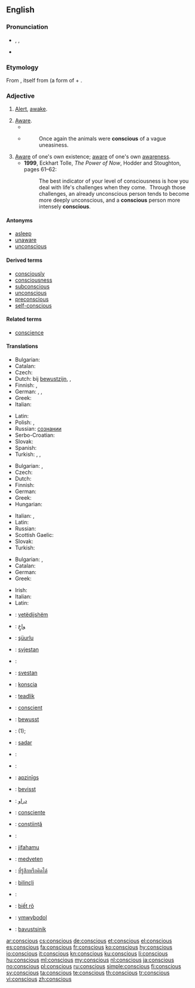 ==English==

===Pronunciation===
* {{enPR|kŏn'shəs}}, {{IPA|/ˈkɒnʃəs/}}, {{X-SAMPA|/"kQnS@s/}}
* {{audio|en-us-conscious.ogg|Audio (US)}}

===Etymology===
From {{etyl|la|en}} {{term|conscius|lang=la}}, itself from {{term|con-|lang=la}} (a form of {{term|com-||together|lang=la}} + {{term|scire||to know|lang=la}}.

===Adjective===
{{en-adj}}

# [[alert|Alert]], [[awake]].
#: {{usex|The noise woke me, but it was another few minutes before I was fully '''conscious'''.}}
# [[aware|Aware]].
#*{{quote-book|year=1918|author={{w|W. B. Maxwell}}|chapter=5
|title=[http://openlibrary.org/works/OL1097634W The Mirror and the Lamp]
|passage=Here, in the transept and choir, where the service was being held, one was '''conscious''' every moment of an increasing brightness; colours glowing vividly beneath the circular chandeliers, and the rows of small lights on the choristers' desks flashed and sparkled in front of the boys' faces, deep linen collars, and red neckbands.}}
#* {{RQ:Orwell Animal Farm|6}}
#*: Once again the animals were '''conscious''' of a vague uneasiness.
#: {{usex|I was '''conscious''' of a noise behind me.}}
# [[aware|Aware]] of one's own existence; [[aware]] of one's own [[awareness]].
#* '''1999''', Eckhart Tolle, ''The Power of Now'', Hodder and Stoughton, pages 61–62:
#*: The best indicator of your level of consciousness is how you deal with life's challenges when they come.&nbsp; Through those challenges, an already unconscious person tends to become more deeply unconscious, and a '''conscious''' person more intensely '''conscious'''.
#: {{usex|Only highly intelligent beings can be fully '''conscious'''.}}

====Antonyms====
* [[asleep]]
* [[unaware]]
* [[unconscious]]

====Derived terms====
* [[consciously]]
* [[consciousness]]
* [[subconscious]]
* [[unconscious]]
* [[preconscious]]
* [[self-conscious]]

====Related terms====
* [[conscience]]

====Translations====
{{trans-top|alert, awake}}
* Bulgarian: {{t-|bg|в съзнание}}
* Catalan: {{t-|ca|conscient}}
* Czech: {{t+|cs|při}} {{t+|cs|vědomí}}
* Dutch: bij [[bewustzijn]], {{t+|nl|alert}}, {{t+|nl|wakker}}
* Finnish: {{t+|fi|hereillä}}, {{t-|fi|taju|alt=tajuissaan}}
* German: {{t-|de|bei Bewusstsein}}, {{t|de|wach}}, {{t|de|aufmerksam}}
* Greek: {{t+|el|συνειδητός|tr=syneiditós}}
* Italian: {{t-|it|cosciente}}
{{trans-mid}}
* Latin: {{t-|la|consciens}}
* Polish: {{t-|pl|przytomny|m}}, {{t+|pl|świadomy|m}}
* Russian: {{t-|ru|находяшийся|tr=naxod'áš'ijs'a}} {{t+|ru|в|tr=v}} [[сознание|сознании]]
* Serbo-Croatian: {{t-|sh|svjestan|m}}
* Slovak: {{t-|sk|pri}} {{t-|sk|vedomí}}
* Spanish: {{t+|es|consciente}}
* Turkish: {{t+|tr|ayık}}, {{t+|tr|uyanık}}, {{t-|tr|farkında}}
{{trans-bottom}}

{{trans-top|aware}}
* Bulgarian: {{t+|bg|усещащ}}, {{t+|bg|съзнаващ}}
* Czech: {{t-|cs|vědomý}}
* Dutch: {{t+|nl|bewust}}
* Finnish: {{t+|fi|tietoinen}}
* German: {{t+|de|bewusst}}
* Greek: {{t+|el|συνειδητός|tr=syneiditós}}
* Hungarian: {{t+|hu|tudatos}}
{{trans-mid}}
* Italian: {{t-|it|cosciente}}, {{t+|it|conscio|m}}
* Latin: {{t-|la|consciens}}
* Russian: {{t-|ru|сознающий|tr=soznajúš'ij}}
* Scottish Gaelic: {{t-|gd|mothachail}}
* Slovak: {{t-|sk|vedomý}}
* Turkish: {{t-|tr|farkında}}
{{trans-bottom}}

{{trans-top|aware of one's own existence}}
* Bulgarian: {{t+|bg|съзнателен}},  {{t+|bg|осъзнат}}
* Catalan: {{t-|ca|conscient}}
* German: {{t+|de|bewusst}}
* Greek: {{t+|el|συνειδητός|tr=syneiditós}}
{{trans-mid}}
* Irish: {{t-|ga|comhfhiosach}}
* Italian: {{t-|it|cosciente}}
* Latin: {{t-|la|consciens}}
{{trans-bottom}}

{{checktrans-top}}
* {{ttbc|sq}}: [[vetëdijshëm]]
* {{ttbc|ar}}: [[واعٍ]]
* {{ttbc|az}}: [[şüurlu]]
* {{ttbc|sh}}: [[svjestan]]
* {{ttbc|cmn}}: {{t|cmn|察觉|chá jué}}
* {{ttbc|sh}}: [[svestan]]
* {{ttbc|eo}}: [[konscia]]
* {{ttbc|et}}: [[teadlik]]
* {{ttbc|fr}}: [[conscient]]
* {{ttbc|de}}: [[bewusst]]
* {{ttbc|he}}: {{t-|he|בהכרה|tr=be'hakara}} (1); {{t-|he|מודע|tr=muda}}
* {{ttbc|id}}: [[sadar]]
* {{ttbc|ja}}: {{t-|ja|意識した|tr=[[いしき し た]], ishiki-shi-ta}}
* {{ttbc|ko}}: {{t-|ko|의식이 있는|tr=ŭisigi-issnŭn}}
{{trans-mid}}
* {{ttbc|lv}}: [[apzinīgs]]
* {{ttbc|no}}: [[bevisst]]
* {{ttbc|fa}}: [[ﺩﺭﺍﻭ]]
* {{ttbc|pt}}: [[consciente]]
* {{ttbc|ro}}: [[conștiință]]
* {{ttbc|sh}}: {{t-|sh|свестан|tr=svestan}}
* {{ttbc|sw}}: [[jifahamu]]
* {{ttbc|sv}}: [[medveten]]
* {{ttbc|th}}: [[ที่รู้สึกหรือคิดได้]]
* {{ttbc|tr}}: [[bilinçli]]
* {{ttbc|uk}}: {{t+|uk|свідомий|tr=svidómij}}
* {{ttbc|vi}}: [[biết rõ]]
* {{ttbc|cy}}: [[ymwybodol]]
* {{ttbc|yi}}: [[bavustsinik]]
{{trans-bottom}}

[[ar:conscious]]
[[cs:conscious]]
[[de:conscious]]
[[et:conscious]]
[[el:conscious]]
[[es:conscious]]
[[fa:conscious]]
[[fr:conscious]]
[[ko:conscious]]
[[hy:conscious]]
[[io:conscious]]
[[it:conscious]]
[[kn:conscious]]
[[ku:conscious]]
[[li:conscious]]
[[hu:conscious]]
[[ml:conscious]]
[[my:conscious]]
[[nl:conscious]]
[[ja:conscious]]
[[no:conscious]]
[[pl:conscious]]
[[ru:conscious]]
[[simple:conscious]]
[[fi:conscious]]
[[sv:conscious]]
[[ta:conscious]]
[[te:conscious]]
[[th:conscious]]
[[tr:conscious]]
[[vi:conscious]]
[[zh:conscious]]